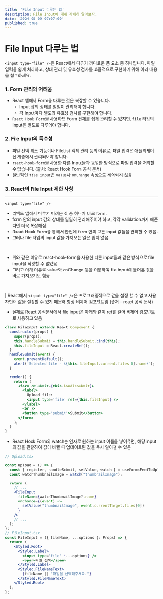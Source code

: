 ```yaml
---
title: 'File Input 다루는 법'
description: File Input에 대해 자세히 알아보자.
date: '2024-08-09 07:07:00'
published: true
---
```


# File Input 다루는 법

`<input type="file" />`은 React에서 다루기 까다로운 폼 요소 중 하나입니다. 파일 입력을 쉽게 처리하고, 상태 관리 및 유효성 검사를 효율적으로 구현하기 위해 아래 내용을 참고하세요.

### 1. Form 관리의 어려움

- React 앱에서 Form을 다루는 것은 복잡할 수 있습니다.
  - Input 값의 상태를 일일이 관리해야 합니다.
  - 각 Input마다 별도의 유효성 검사를 구현해야 합니다.
- `React Hook Form`을 사용하면 Form 전체를 쉽게 관리할 수 있지만, `file` 타입의 Input은 별도로 다루어야 합니다.

### 2. File Input의 특수성

- 파일 선택 취소 기능이나 FileList 객체 관리 등의 이유로, 파일 입력은 애플리케이션 계층에서 관리되어야 합니다.
- `react-hook-form`을 사용한 다른 Input들과 동일한 방식으로 파일 입력을 처리할 수 없습니다. (출처: React Hook Form 공식 문서)
- 일반적인 `file input`은 `value`나 `onChange` 속성으로 제어되지 않음

### 3. React의 File Input 제한 사항

---

`<input type="file" />`

- 리액트 앱에서 다루기 어려운 것 중 하나가 바로 form.
- form 안의 input 값의 상태를 일일히 관리해주어야 하고, 각각 validation까지 해준다면 더욱 복잡해짐
- React Hook Form을 통해서 한번에 form 안의 모든 input 값들을 관리할 수 있음.
- 그러나 file 타입의 input 값을 가져오는 일은 쉽지 않음.

<br />

- 위와 같은 이유로 react-hook-form을 사용한 다른 input들과 같은 방식으로 file input을 작성할 수 없었음
- 그리고 아래 이유로 value와 onChange 등을 이용하여 file input에 들어온 값을 바로 가져오기도 힘듦

<br />

| React에서 `<input type="file" />`은 프로그래밍적으로 값을 설정 할 수 없고 사용자만이 값을 설정할 수 있기 때문에 항상 비제어 컴포넌트임 (출처 - react 공식 문서)

- 실제로 React 공식문서에서 file input은 아래와 같이 ref를 걸어 비제어 컴포넌트로 사용하고 있음

```jsx
class FileInput extends React.Component {
  constructor(props) {
    super(props);
    this.handleSubmit = this.handleSubmit.bind(this);
    this.fileInput = React.createRef();
  }
  handleSubmit(event) {
    event.preventDefault();
    alert(`Selected file - ${this.fileInput.current.files[0].name}`);
  }

  render() {
    return (
      <form onSubmit={this.handleSubmit}>
        <label>
          Upload file:
          <input type='file' ref={this.fileInput} />
        </label>
        <br />
        <button type='submit'>Submit</button>
      </form>
    );
  }
}
```

- React Hook Form의 watch는 인자로 원하는 input 이름을 넣어주면, 해당 input의 값을 관찰하여 값이 바뀔 때 업데이트된 값을 즉시 알아챌 수 있음

```jsx
// Upload.tsx

const Upload = () => {
  const { register, handleSubmit, setValue, watch } = useForm<FeedToUpload>();
  const watchThumbnailImage = watch("thumbnailImage");

  return (
    // ...
    <FileInput
      fileName={watchThumbnailImage?.name}
      onChange={(event) =>
        setValue("thumbnailImage", event.currentTarget.files[0])
      }
    />
    // ...
  );
};
// FileInput.tsx
const FileInput = ({ fileName, ...options }: Props) => {
  return (
    <Styled.Root>
      <Styled.Label>
        <input type="file" {...options} />
        <span>파일 선택</span>
      </Styled.Label>
      <Styled.FileNameText>
        {fileName || "파일을 선택해주세요."}
      </Styled.FileNameText>
    </Styled.Root>
  );
};
```
